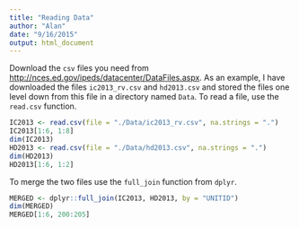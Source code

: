 ```yaml
---
title: "Reading Data"
author: "Alan"
date: "9/16/2015"
output: html_document
---
```


Download the `csv` files you need from [http://nces.ed.gov/ipeds/datacenter/DataFiles.aspx](http://nces.ed.gov/ipeds/datacenter/DataFiles.aspx).  As an example, I have downloaded the files `ic2013_rv.csv` and `hd2013.csv` and stored the files one level down from this file in a directory named `Data`.  To read a file, use the `read.csv` function.

```r
IC2013 <- read.csv(file = "./Data/ic2013_rv.csv", na.strings = ".")
IC2013[1:6, 1:8]
dim(IC2013)
HD2013 <- read.csv(file = "./Data/hd2013.csv", na.strings = ".")
dim(HD2013)
HD2013[1:6, 1:2]
```

To merge the two files use the `full_join` function from `dplyr`.

```r
MERGED <- dplyr::full_join(IC2013, HD2013, by = "UNITID")
dim(MERGED)
MERGED[1:6, 200:205]
```
